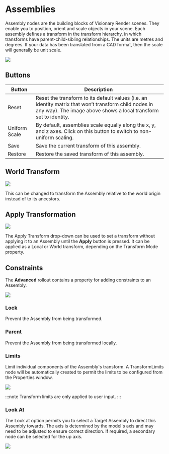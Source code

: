 # Assemblies

Assembly nodes are the building blocks of Visionary Render scenes. They enable you to position, orient and scale objects in your scene. Each assembly defines a transform in the transform hierarchy, in which transforms have parent-child-sibling relationships. The units are metres and degrees. If your data has been translated from a CAD format, then the scale will generally be unit scale.

![](/img/visionary-render/scene/assemblies/overview.png)

## Buttons

| Button        | Description                                                                                                                                                               |
|---------------|---------------------------------------------------------------------------------------------------------------------------------------------------------------------------|
| Reset         | Reset the transform to its default values (i.e. an identity matrix that won’t transform child nodes in any way). The image above shows a local transform set to identity. |
| Uniform Scale | By default, assemblies scale equally along the x, y, and z axes. Click on this button to switch to non-uniform scaling.                                                   |
| Save          | Save the current transform of this assembly.                                                                                                                              |
| Restore       | Restore the saved transform of this assembly.                                                                                                                             |

## World Transform

![](/img/visionary-render/scene/assemblies/world-transform.png)

This can be changed to transform the Assembly relative to the world origin instead of to its ancestors.

## Apply Transformation

![](/img/visionary-render/scene/assemblies/apply.png)

The Apply Transform drop-down can be used to set a transform without applying it to an Assembly until the **Apply** button is pressed. It can be applied as a Local or World transform, depending on the Transform Mode property.

## Constraints

The **Advanced** rollout contains a property for adding constraints to an Assembly.

![](/img/visionary-render/scene/assemblies/constraints.png)

### Lock

Prevent the Assembly from being transformed.

### Parent

Prevent the Assembly from being transformed locally.

### Limits

Limit individual components of the Assembly's transform. A TransformLimits node will be automatically created to permit the limits to be configured from the Properties window.

![](/img/visionary-render/scene/assemblies/limits.png)

:::note
Transform limits are only applied to user input.
:::

### Look At

The Look at option permits you to select a Target Assembly to direct this Assembly towards. The axis is determined by the model's axis and may need to be adjusted to ensure correct direction. If required, a secondary node can be selected for the up axis.

![](/img/visionary-render/scene/assemblies/look-at.png)
